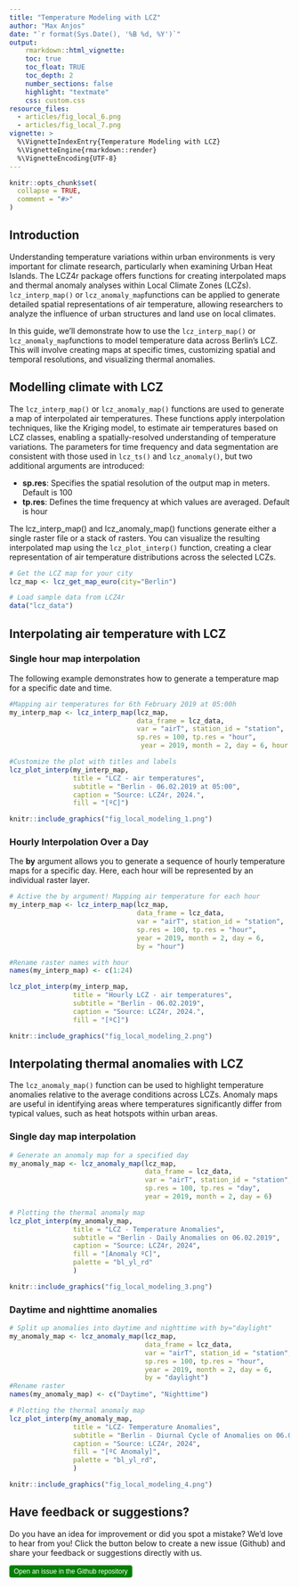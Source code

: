 ```yaml
---
title: "Temperature Modeling with LCZ"
author: "Max Anjos"
date: "`r format(Sys.Date(), '%B %d, %Y')`"
output:
    rmarkdown::html_vignette:
    toc: true
    toc_float: TRUE
    toc_depth: 2
    number_sections: false
    highlight: "textmate"
    css: custom.css
resource_files:
  - articles/fig_local_6.png
  - articles/fig_local_7.png
vignette: >
  %\VignetteIndexEntry{Temperature Modeling with LCZ}
  %\VignetteEngine{rmarkdown::render}
  %\VignetteEncoding{UTF-8}
---
```


```r
knitr::opts_chunk$set(
  collapse = TRUE,
  comment = "#>"
)
```

## Introduction

Understanding temperature variations within urban environments is very important for climate research, particularly when examining Urban Heat Islands. The LCZ4r package offers functions for creating interpolated maps and thermal anomaly analyses within Local Climate Zones (LCZs).  `lcz_interp_map()` or `lcz_anomaly_map`functions can be applied to generate detailed spatial representations of air temperature, allowing researchers to analyze the influence of urban structures and land use on local climates.

In this guide, we’ll demonstrate how to use the `lcz_interp_map()` or `lcz_anomaly_map`functions to model temperature data across Berlin's LCZ. This will involve creating maps at specific times, customizing spatial and temporal resolutions, and visualizing thermal anomalies.

## Modelling climate with LCZ 

The `lcz_interp_map()` or `lcz_anomaly_map()` functions are used to generate a map of interpolated air temperatures. These functions apply interpolation techniques, like the Kriging model, to estimate air temperatures based on LCZ classes, enabling a spatially-resolved understanding of temperature variations. The parameters for time frequency and data segmentation are consistent with those used in `lcz_ts()` and `lcz_anomaly()`, but two additional arguments are introduced:

* **sp.res**: Specifies the spatial resolution of the output map in meters. Default is 100
* **tp.res**: Defines the time frequency at which values are averaged. Default is hour

The lcz_interp_map() and lcz_anomaly_map() functions generate either a single raster file or a stack of rasters. You can visualize the resulting interpolated map using the `lcz_plot_interp()` function, creating a clear representation of air temperature distributions across the selected LCZs.

```r
# Get the LCZ map for your city
lcz_map <- lcz_get_map_euro(city="Berlin")

# Load sample data from LCZ4r
data("lcz_data")
```

## Interpolating air temperature with LCZ 

### Single hour map interpolation

The following example demonstrates how to generate a temperature map for a specific date and time.

```r

#Mapping air temperatures for 6th February 2019 at 05:00h 
my_interp_map <- lcz_interp_map(lcz_map,
                                data_frame = lcz_data, 
                                var = "airT", station_id = "station",
                                sp.res = 100, tp.res = "hour",
                                 year = 2019, month = 2, day = 6, hour = 5)

#Customize the plot with titles and labels
lcz_plot_interp(my_interp_map, 
                title = "LCZ - air temperatures", 
                subtitle = "Berlin - 06.02.2019 at 05:00",
                caption = "Source: LCZ4r, 2024.",
                fill = "[ºC]")
```

```r
knitr::include_graphics("fig_local_modeling_1.png")
```

### Hourly Interpolation Over a Day

The **by** argument allows you to generate a sequence of hourly temperature maps for a specific day. Here, each hour will be represented by an individual raster layer.

```r

# Active the by argument! Mapping air temperature for each hour
my_interp_map <- lcz_interp_map(lcz_map,
                                data_frame = lcz_data, 
                                var = "airT", station_id = "station",
                                sp.res = 100, tp.res = "hour",
                                year = 2019, month = 2, day = 6,
                                by = "hour")

#Rename raster names with hour
names(my_interp_map) <- c(1:24)

lcz_plot_interp(my_interp_map, 
                title = "Hourly LCZ - air temperatures", 
                subtitle = "Berlin - 06.02.2019",
                caption = "Source: LCZ4r, 2024.",
                fill = "[ºC]")

```

```r
knitr::include_graphics("fig_local_modeling_2.png")
```

## Interpolating thermal anomalies with LCZ 

The `lcz_anomaly_map()` function can be used to highlight temperature anomalies relative to the average conditions across LCZs. Anomaly maps are useful in identifying areas where temperatures significantly differ from typical values, such as heat hotspots within urban areas.

### Single day map interpolation
```r

# Generate an anomaly map for a specified day
my_anomaly_map <- lcz_anomaly_map(lcz_map,
                                  data_frame = lcz_data,
                                  var = "airT", station_id = "station",
                                  sp.res = 100, tp.res = "day",
                                  year = 2019, month = 2, day = 6)

# Plotting the thermal anomaly map
lcz_plot_interp(my_anomaly_map,
                title = "LCZ - Temperature Anomalies",
                subtitle = "Berlin - Daily Anomalies on 06.02.2019",
                caption = "Source: LCZ4r, 2024",
                fill = "[Anomaly ºC]",
                palette = "bl_yl_rd"
                )
```

```r
knitr::include_graphics("fig_local_modeling_3.png")
```

### Daytime and nighttime anomalies

```r

# Split up anomalies into daytime and nighttime with by="daylight" 
my_anomaly_map <- lcz_anomaly_map(lcz_map,
                                  data_frame = lcz_data,
                                  var = "airT", station_id = "station",
                                  sp.res = 100, tp.res = "hour",
                                  year = 2019, month = 2, day = 6,
                                  by = "daylight")
#Rename raster
names(my_anomaly_map) <- c("Daytime", "Nighttime")

# Plotting the thermal anomaly map
lcz_plot_interp(my_anomaly_map,
                title = "LCZ- Temperature Anomalies",
                subtitle = "Berlin - Diurnal Cycle of Anomalies on 06.02.2019",
                caption = "Source: LCZ4r, 2024",
                fill = "[ºC Anomaly]",
                palette = "bl_yl_rd",
                )
```

```r
knitr::include_graphics("fig_local_modeling_4.png")
```



## Have feedback or suggestions?
Do you have an idea for improvement or did you spot a mistake? We'd love to hear from you! Click the button below to create a new issue (Github) and share your feedback or suggestions directly with us.

<button type="button" class="btn" style="background-color: #008000; color: white; padding: .25rem .5rem; font-size: .75rem; border: none; border-radius: .25rem;">
  <a href='https://github.com/ByMaxAnjos/LCZ4r/issues/new' style="text-decoration: none; color: white;">
    Open an issue in the Github repository
  </a>
</button>







